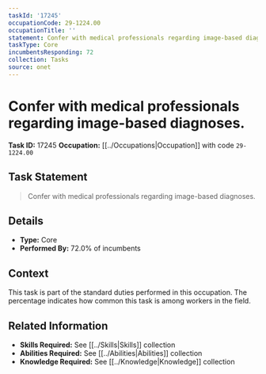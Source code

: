 ```yaml
---
taskId: '17245'
occupationCode: 29-1224.00
occupationTitle: ''
statement: Confer with medical professionals regarding image-based diagnoses.
taskType: Core
incumbentsResponding: 72
collection: Tasks
source: onet
---
```

# Confer with medical professionals regarding image-based diagnoses.

**Task ID:** 17245
**Occupation:** [[../Occupations|Occupation]] with code `29-1224.00`

## Task Statement

> Confer with medical professionals regarding image-based diagnoses.

## Details

- **Type:** Core
- **Performed By:** 72.0% of incumbents

## Context

This task is part of the standard duties performed in this occupation. The percentage indicates how common this task is among workers in the field.

## Related Information

- **Skills Required:** See [[../Skills|Skills]] collection
- **Abilities Required:** See [[../Abilities|Abilities]] collection
- **Knowledge Required:** See [[../Knowledge|Knowledge]] collection
